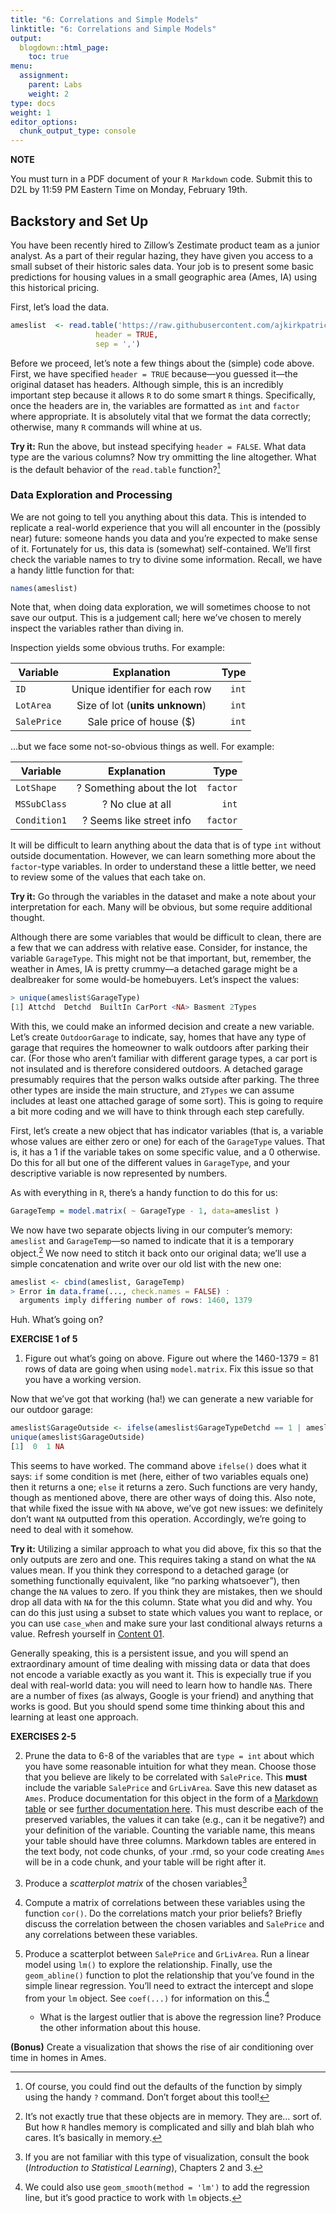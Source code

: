 ```yaml
---
title: "6: Correlations and Simple Models"
linktitle: "6: Correlations and Simple Models"
output:
  blogdown::html_page:
    toc: true
menu:
  assignment:
    parent: Labs
    weight: 2
type: docs
weight: 1
editor_options:
  chunk_output_type: console
---
```



:::fyi

**NOTE**

You must turn in a PDF document of your `R Markdown` code. Submit this to D2L by 11:59 PM Eastern Time on Monday, February 19th.

:::


## Backstory and Set Up
You have been recently hired to Zillow’s Zestimate product team as a junior analyst. As a part of their regular hazing, they have given you access to a small subset of their historic sales data. Your job is to present some basic predictions for housing values in a small geographic area (Ames, IA) using this historical pricing.

First, let's load the data.

```r
ameslist  <- read.table('https://raw.githubusercontent.com/ajkirkpatrick/FS20/postS21_rev/classdata/ames.csv', 
                   header = TRUE,
                   sep = ',') 
```

Before we proceed, let's note a few things about the (simple) code above. First, we have specified `header = TRUE` because---you guessed it---the original dataset has headers. Although simple, this is an incredibly important step because it allows `R` to do some smart `R` things. Specifically, once the headers are in, the variables are formatted as `int` and `factor` where appropriate. It is absolutely vital that we format the data correctly; otherwise, many `R` commands will whine at us.

**Try it:** Run the above, but instead specifying `header = FALSE`. What data type are the various columns? Now try ommitting the line altogether. What is the default behavior of the `read.table` function?[^1]

[^1]: Of course, you could find out the defaults of the function by simply using the handy `?` command. Don't forget about this tool!

### Data Exploration and Processing

We are not going to tell you anything about this data. This is intended to replicate a real-world experience that you will all encounter in the (possibly near) future: someone hands you data and you're expected to make sense of it. Fortunately for us, this data is (somewhat) self-contained. We'll first check the variable names to try to divine some information. Recall, we have a handy little function for that:

```r
names(ameslist)
```

Note that, when doing data exploration, we will sometimes choose to not save our output. This is a judgement call; here we've chosen to merely inspect the variables rather than diving in.

Inspection yields some obvious truths. For example:

| Variable      | Explanation           | Type  |
| ------------- |:-------------:| -----:|
| `ID`      | Unique identifier for each row | `int` |
| `LotArea`    | Size of lot (**units unknown**)      |  `int`|
| `SalePrice` | Sale price of house ($)      |    `int` |

...but we face some not-so-obvious things as well. For example:

| Variable      | Explanation           | Type  |
| ------------- |:-------------:| -----:|
| `LotShape`      | ? Something about the lot| `factor` |
| `MSSubClass`    | ? No clue at all      |  `int`|
| `Condition1` | ? Seems like street info      |    `factor` |

It will be difficult to learn anything about the data that is of type `int` without outside documentation. However, we can learn something more about the `factor`-type variables. In order to understand these a little better, we need to review some of the values that each take on.

**Try it:** Go through the variables in the dataset and make a note about your interpretation for each. Many will be obvious, but some require additional thought.

Although there are some variables that would be difficult to clean, there are a few that we can address with relative ease. Consider, for instance, the variable `GarageType`. This might not be that important, but, remember, the weather in Ames, IA is pretty crummy---a detached garage might be a dealbreaker for some would-be homebuyers. Let's inspect the values:

```r
> unique(ameslist$GarageType)
[1] Attchd  Detchd  BuiltIn CarPort <NA> Basment 2Types
```

With this, we could make an informed decision and create a new variable. Let's create `OutdoorGarage` to indicate, say, homes that have any type of garage that requires the homeowner to walk outdoors after parking their car. (For those who aren't familiar with different garage types, a car port is not insulated and is therefore considered outdoors. A detached garage presumably requires that the person walks outside after parking. The three other types are inside the main structure, and `2Types` we can assume includes at least one attached garage of some sort). This is going to require a bit more coding and we will have to think through each step carefully.

First, let's create a new object that has indicator variables (that is, a variable whose values are either zero or one) for each of the `GarageType` values. That is, it has a $1$ if the variable takes on some specific value, and a $0$ otherwise. Do this for all but one of the different values in `GarageType`, and your descriptive variable is now represented by numbers. 

As with everything in `R`, there's a handy function to do this for us:

```r
GarageTemp = model.matrix( ~ GarageType - 1, data=ameslist )
```
We now have two separate objects living in our computer's memory: `ameslist` and `GarageTemp`---so named to indicate that it is a temporary object.[^4] We now need to stitch it back onto our original data; we'll use a simple concatenation and write over our old list with the new one:

```r
ameslist <- cbind(ameslist, GarageTemp)
> Error in data.frame(..., check.names = FALSE) :
  arguments imply differing number of rows: 1460, 1379
```

Huh. What's going on?

:::fyi

__EXERCISE 1 of 5__

1. Figure out what's going on above. Figure out where the 1460-1379 = 81 rows of data are going when using `model.matrix`. Fix this issue so that you have a working version.

:::

Now that we've got that working (ha!) we can generate a new variable for our outdoor garage:

```r
ameslist$GarageOutside <- ifelse(ameslist$GarageTypeDetchd == 1 | ameslist$GarageTypeCarPort == 1, 1, 0)
unique(ameslist$GarageOutside) 
[1]  0  1 NA
```

This seems to have worked. The command above `ifelse()` does what it says: `if` some condition is met (here, either of two variables equals one) then it returns a one; `else` it returns a zero. Such functions are very handy, though as mentioned above, there are other ways of doing this. Also note, that while fixed the issue with `NA` above, we've got new issues: we definitely don't want `NA` outputted from this operation. Accordingly, we're going to need to deal with it somehow.

**Try it:** Utilizing a similar approach to what you did above, fix this so that the only outputs are zero and one. This requires taking a stand on what the `NA` values mean. If you think they correspond to a detached garage (or something functionally equivalent, like "no parking whatsoever"), then change the `NA` values to zero. If you think they are mistakes, then we should drop all data with `NA` for the this column. State what you did and why. You can do this just using a subset to state which values you want to replace, or you can use `case_when` and make sure your last conditional always returns a value. Refresh yourself in [Content 01](content/01-content/#case_when-1).

Generally speaking, this is a persistent issue, and you will spend an extraordinary amount of time dealing with missing data or data that does not encode a variable exactly as you want it. This is expecially true if you deal with real-world data: you will need to learn how to handle `NA`s. There are a number of fixes (as always, Google is your friend) and anything that works is good. But you should spend some time thinking about this and learning at least one approach.

[^4]: It's not exactly true that these objects are in memory. They are... sort of. But how `R` handles memory is complicated and silly and blah blah who cares. It's basically in memory.

:::fyi

__EXERCISES 2-5__

2. Prune the data to 6-8 of the variables that are `type = int` about which you have some reasonable intuition for what they mean. Choose those that you believe are likely to be correlated with `SalePrice`. This **must** include the variable `SalePrice` and `GrLivArea`. Save this new dataset as `Ames`. Produce documentation for this object in the form of a [Markdown table](/resource/markdown/#tables-1) or see [further documentation here](https://www.markdownguide.org/extended-syntax/). This must describe each of the preserved variables, the values it can take (e.g., can it be negative?) and your definition of the variable. Counting the variable name, this means your table should have three columns. Markdown tables are entered in the text body, not code chunks, of your .rmd, so your code creating `Ames` will be in a code chunk, and your table will be right after it.


3. Produce a *scatterplot matrix* of the chosen variables[^5]

4. Compute a matrix of correlations between these variables using the function `cor()`. Do the correlations match your prior beliefs? Briefly discuss the correlation between the chosen variables and `SalePrice` and any correlations between these variables.

5. Produce a scatterplot between `SalePrice` and `GrLivArea`. Run a linear model using `lm()` to explore the relationship. Finally, use the `geom_abline()` function to plot the relationship that you've found in the simple linear regression. You'll need to extract the intercept and slope from your `lm` object. See `coef(...)` for information on this.[^6]
    - What is the largest outlier that is above the regression line? Produce the other information about this house.

**(Bonus)** Create a visualization that shows the rise of air conditioning over time in homes in Ames.

:::

[^5]: If you are not familiar with this type of visualization, consult the book (*Introduction to Statistical Learning*), Chapters 2 and 3. 

[^6]: We could also use `geom_smooth(method = 'lm')` to add the regression line, but it's good practice to work with `lm` objects.
